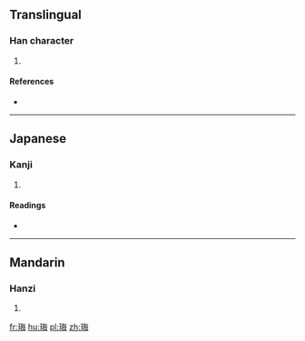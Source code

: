 ==Translingual==

===Han character===
{{Han char|rn=96|rad=玉|as=07|sn=11|four=|canj=一土人田卜 (MGOWY)}}

# {{defn|Han|sort=玉07}}

====References====
* {{Han ref|kx=0732.160|dkj=20998|hdz=21117.130|uh=73FB|ud=29691}}

----

==Japanese==

===Kanji===
{{ja-kanji|grade=|rs=玉07}}

# {{defn|lang=ja|sort=玉07}}

====Readings====
* {{ja-readings|on=[[ばい]] (bai), [[め]] (me), [[まい]] (mai)|kun=[[たま]] (tama)}}

----

==Mandarin==

===Hanzi===
{{cmn-hanzi|pin=[[méi]] ([[mei2]])|wg=mei<sup>2</sup>}}

# {{defn|lang=cmn|sort=玉07}}

[[fr:珻]]
[[hu:珻]]
[[pl:珻]]
[[zh:珻]]